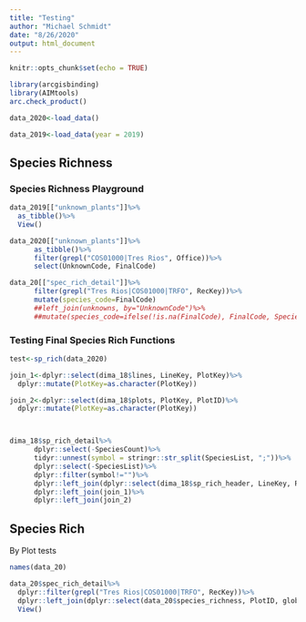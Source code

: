 ```yaml
---
title: "Testing"
author: "Michael Schmidt"
date: "8/26/2020"
output: html_document
---
```


```r
knitr::opts_chunk$set(echo = TRUE)
```

```r
library(arcgisbinding)
library(AIMtools)
arc.check_product()
```


```r
data_2020<-load_data()

data_2019<-load_data(year = 2019)

```


## Species Richness
### Species Richness Playground
```r
data_2019[["unknown_plants"]]%>%
  as_tibble()%>%
  View()

data_2020[["unknown_plants"]]%>%
      as_tibble()%>%
      filter(grepl("COS01000|Tres Rios", Office))%>%
      select(UnknownCode, FinalCode)

data_20[["spec_rich_detail"]]%>%
      filter(grepl("Tres Rios|COS01000|TRFO", RecKey))%>%
      mutate(species_code=FinalCode)
      ##left_join(unknowns, by="UnknownCode")%>%
      ##mutate(species_code=ifelse(!is.na(FinalCode), FinalCode, SpeciesList))
```

### Testing Final Species Rich Functions
```r
test<-sp_rich(data_2020)
```
```r
join_1<-dplyr::select(dima_18$lines, LineKey, PlotKey)%>%
  dplyr::mutate(PlotKey=as.character(PlotKey))

join_2<-dplyr::select(dima_18$plots, PlotKey, PlotID)%>%
  dplyr::mutate(PlotKey=as.character(PlotKey))



dima_18$sp_rich_detail%>%
      dplyr::select(-SpeciesCount)%>%
      tidyr::unnest(symbol = stringr::str_split(SpeciesList, ";"))%>%
      dplyr::select(-SpeciesList)%>%
      dplyr::filter(symbol!="")%>%
      dplyr::left_join(dplyr::select(dima_18$sp_rich_header, LineKey, RecKey), by="RecKey" )%>%
      dplyr::left_join(join_1)%>%
      dplyr::left_join(join_2)
```


## Species Rich
By Plot tests
```r
names(data_20)

data_20$spec_rich_detail%>%
  dplyr::filter(grepl("Tres Rios|COS01000|TRFO", RecKey))%>%
  dplyr::left_join(dplyr::select(data_20$species_richness, PlotID, globalid), by=c("parentglobalid"="globalid"))
  View()
```

